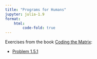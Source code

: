 ```yaml
---
title: "Programs for Humans"
jupyter: julia-1.9
format:
    html:
        code-fold: true
---
```


Exercises from the book [Coding the Matrix](https://codingthematrix.com/):

- [Problem 1.5.1](cipher-exercise.html)